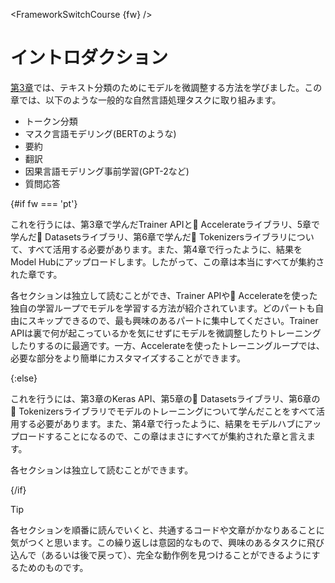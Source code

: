 <FrameworkSwitchCourse {fw} />

# イントロダクション

<CourseFloatingBanner
    chapter={7}
    classNames="absolute z-10 right-0 top-0"
/>

[第3章](/course/ja/chapter3)では、テキスト分類のためにモデルを微調整する方法を学びました。この章では、以下のような一般的な自然言語処理タスクに取り組みます。

- トークン分類
- マスク言語モデリング(BERTのような)
- 要約
- 翻訳
- 因果言語モデリング事前学習(GPT-2など)
- 質問応答

{#if fw === 'pt'}

これを行うには、第3章で学んだTrainer APIと🤗 Accelerateライブラリ、5章で学んだ🤗 Datasetsライブラリ、第6章で学んだ🤗 Tokenizersライブラリについて、すべて活用する必要があります。また、第4章で行ったように、結果をModel Hubにアップロードします。したがって、この章は本当にすべてが集約された章です。

各セクションは独立して読むことができ、Trainer APIや🤗 Accelerateを使った独自の学習ループでモデルを学習する方法が紹介されています。どのパートも自由にスキップできるので、最も興味のあるパートに集中してください。Trainer APIは裏で何が起こっているかを気にせずにモデルを微調整したりトレーニングしたりするのに最適です。一方、Accelerateを使ったトレーニングループでは、必要な部分をより簡単にカスタマイズすることができます。

{:else}

これを行うには、第3章のKeras API、第5章の🤗 Datasetsライブラリ、第6章の🤗 Tokenizersライブラリでモデルのトレーニングについて学んだことをすべて活用する必要があります。また、第4章で行ったように、結果をモデルハブにアップロードすることになるので、この章はまさにすべてが集約された章と言えます。

各セクションは独立して読むことができます。

{/if}

> [!TIP]
> 各セクションを順番に読んでいくと、共通するコードや文章がかなりあることに気がつくと思います。この繰り返しは意図的なもので、興味のあるタスクに飛び込んで（あるいは後で戻って）、完全な動作例を見つけることができるようにするためのものです。
